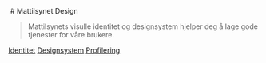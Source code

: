 
<Meta title="Introduksjon" />

<div style={{ minHeight: 'calc(100vh - 200px)', display: 'grid', placeContent: 'center' }}>
<div>
<img src="/illustrations/vision/person-animal-nature-1.svg" alt="" style={{ float: 'right', marginLeft: '1em' }} />
# Mattilsynet Design

> Mattilsynets visulle identitet og designsystem hjelper deg å lage gode tjenester for våre brukere.

<div className={styles.flex}>
<a className={styles.button} href="?path=/docs/identitet-kompasset-og-roller--docs">Identitet</a>
<a className={styles.button} href="?path=/docs/designsystem-introduksjon--docs">Designsystem</a>
<a className={styles.button} href="?path=/docs/profilering-maler--docs">Profilering</a>
</div>
</div>
</div>